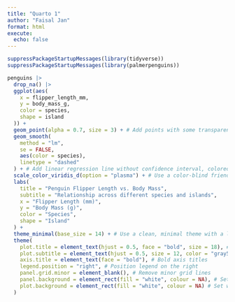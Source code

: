 ```yaml
---
title: "Quarto 1"
author: "Faisal Jan"
format: html
execute: 
  echo: false
---
```


```r
suppressPackageStartupMessages(library(tidyverse))
suppressPackageStartupMessages(library(palmerpenguins))
```

```r
penguins |>
  drop_na() |>
  ggplot(aes(
    x = flipper_length_mm,
    y = body_mass_g,
    color = species,
    shape = island
  )) +
  geom_point(alpha = 0.7, size = 3) + # Add points with some transparency and size
  geom_smooth(
    method = "lm",
    se = FALSE,
    aes(color = species),
    linetype = "dashed"
  ) + # Add linear regression line without confidence interval, colored by species
  scale_color_viridis_d(option = "plasma") + # Use a color-blind friendly viridis palette
  labs(
    title = "Penguin Flipper Length vs. Body Mass",
    subtitle = "Relationship across different species and islands",
    x = "Flipper Length (mm)",
    y = "Body Mass (g)",
    color = "Species",
    shape = "Island"
  ) +
  theme_minimal(base_size = 14) + # Use a clean, minimal theme with a larger base font size
  theme(
    plot.title = element_text(hjust = 0.5, face = "bold", size = 18), # Center and bold title
    plot.subtitle = element_text(hjust = 0.5, size = 12, color = "gray50"), # Center and lighten subtitle
    axis.title = element_text(face = "bold"), # Bold axis titles
    legend.position = "right", # Position legend on the right
    panel.grid.minor = element_blank(), # Remove minor grid lines
    panel.background = element_rect(fill = "white", colour = NA), # Set white background
    plot.background = element_rect(fill = "white", colour = NA) # Set white plot background
  )
```
